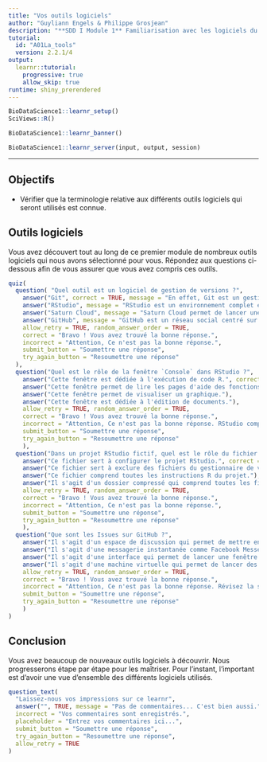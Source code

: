 ```yaml
---
title: "Vos outils logiciels"
author: "Guyliann Engels & Philippe Grosjean"
description: "**SDD I Module 1** Familiarisation avec les logiciels du cours."
tutorial:
  id: "A01La_tools"
  version: 2.2.1/4
output: 
  learnr::tutorial:
    progressive: true
    allow_skip: true
runtime: shiny_prerendered
---
```


```r
BioDataScience1::learnr_setup()
SciViews::R()
```

```r
BioDataScience1::learnr_banner()
```

```r
BioDataScience1::learnr_server(input, output, session)
```

------------------------------------------------------------------------

## Objectifs

-   Vérifier que la terminologie relative aux différents outils logiciels qui seront utilisés est connue.

## Outils logiciels

Vous avez découvert tout au long de ce premier module de nombreux outils logiciels qui nous avons sélectionné pour vous. Répondez aux questions ci-dessous afin de vous assurer que vous avez compris ces outils.

```r
quiz(
  question( "Quel outil est un logiciel de gestion de versions ?",
    answer("Git", correct = TRUE, message = "En effet, Git est un gestionnaire de version très employé."),
    answer("RStudio", message = "RStudio est un environnement complet et optimisé pour réaliser vos analyses, vos graphiques et vos rapports."),
    answer("Saturn Cloud", message = "Saturn Cloud permet de lancer une fenêtre RStudio avec tous les packages dont nous avons besoin pour réaliser des analyses en sciences des données."),
    answer("GitHub", message = "GitHub est un réseau social centré sur un gestionnaire de versions de projet."),
    allow_retry = TRUE, random_answer_order = TRUE,
    correct = "Bravo ! Vous avez trouvé la bonne réponse.",
    incorrect = "Attention, Ce n'est pas la bonne réponse.",
    submit_button = "Soumettre une réponse",
    try_again_button = "Resoumettre une réponse"
  ),
  question("Quel est le rôle de la fenêtre `Console` dans RStudio ?",
    answer("Cette fenêtre est dédiée à l'exécution de code R.", correct = TRUE),
    answer("Cette fenêtre permet de lire les pages d'aide des fonctions."),
    answer("Cette fenêtre permet de visualiser un graphique."),
    answer("Cette fenêtre est dédiée à l'édition de documents."),
    allow_retry = TRUE, random_answer_order = TRUE,
    correct = "Bravo ! Vous avez trouvé la bonne réponse.",
    incorrect = "Attention, Ce n'est pas la bonne réponse. RStudio comprend quatre fenêtres. Assurez vous de bien comprendre toutes les fenêtres.",
    submit_button = "Soumettre une réponse",
    try_again_button = "Resoumettre une réponse"
    ),
  question("Dans un projet RStudio fictif, quel est le rôle du fichier terminant par l'extension `.Rproj` ?",
    answer("Ce fichier sert à configurer le projet RStudio.", correct = TRUE, message = "Effectivement, l'extension `.Rproj` permet de configurer une projet RStudio."),
    answer("Ce fichier sert à exclure des fichiers du gestionnaire de versions.", message = "C'est le fichier `.gitignore` qui permet d'exclure des fichiers du gestionnaire de versions."),
    answer("Ce fichier comprend toutes les instructions R du projet."),
    answer("Il s'agit d'un dossier compressé qui comprend toutes les figures générées dans un projet."),
    allow_retry = TRUE, random_answer_order = TRUE,
    correct = "Bravo ! Vous avez trouvé la bonne réponse.",
    incorrect = "Attention, Ce n'est pas la bonne réponse.",
    submit_button = "Soumettre une réponse",
    try_again_button = "Resoumettre une réponse"
    ),
  question("Que sont les Issues sur GitHub ?",
    answer("Il s'agit d'un espace de discussion qui permet de mettre en avant un problème ou une idée d'amélioration sur un projet.", correct = TRUE, message = "C'est une définition correcte des Issues."),
    answer("Il s'agit d'une messagerie instantanée comme Facebook Messenger ou WhatsApp.", message = "Il faut bien faire la différence entre une messagerie instantanée et des Issues. Elles n'ont pas le même objectif."),
    answer("Il s'agit d'une interface qui permet de lancer une fenêtre RStudio.", message = "Cette description est lié à Saturn Cloud."),
    answer("Il s'agit d'une machine virtuelle qui permet de lancer des outils professionnels liés à la science des données."),
    allow_retry = TRUE, random_answer_order = TRUE,
    correct = "Bravo ! Vous avez trouvé la bonne réponse.",
    incorrect = "Attention, Ce n'est pas la bonne réponse. Révisez la section sur GitHub. Il semble que vous n'avez pas compris le rôle des Issues.",
    submit_button = "Soumettre une réponse",
    try_again_button = "Resoumettre une réponse"
    )
)
```

## Conclusion

Vous avez beaucoup de nouveaux outils logiciels à découvrir. Nous progresserons étape par étape pour les maîtriser. Pour l'instant, l'important est d'avoir une vue d'ensemble des différents logiciels utilisés.

```r
question_text(
  "Laissez-nous vos impressions sur ce learnr",
  answer("", TRUE, message = "Pas de commentaires... C'est bien aussi."),
  incorrect = "Vos commentaires sont enregistrés.",
  placeholder = "Entrez vos commentaires ici...",
  submit_button = "Soumettre une réponse",
  try_again_button = "Resoumettre une réponse",
  allow_retry = TRUE
)
```

